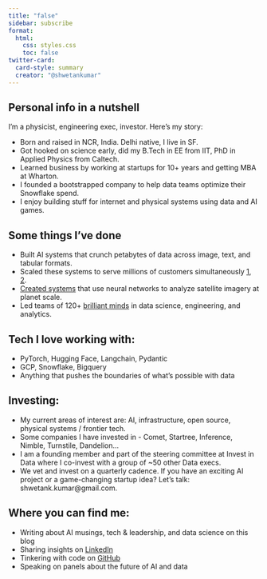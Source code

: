 ```yaml
---
title: "false"
sidebar: subscribe
format:
  html:
    css: styles.css
    toc: false
twitter-card:
  card-style: summary
  creator: "@shwetankumar"
---
```


## Personal info in a nutshell
I'm a physicist, engineering exec, investor. Here's my story:

* Born and raised in NCR, India. Delhi native, I live in SF.
* Got hooked on science early, did my B.Tech in EE from IIT, PhD in Applied Physics from Caltech.
* Learned business by working at startups for 10+ years and getting MBA at Wharton.
* I founded a bootstrapped company to help data teams optimize their Snowflake spend.
* I enjoy building stuff for internet and physical systems using data and AI games.

## Some things I've done
* Built AI systems that crunch petabytes of data across image, text, and tabular formats.
* Scaled these systems to serve millions of customers simultaneously [1](achieve.com), [2](turo.com).
* [Created systems](https://orbitalinsight.com/geospatial-technology) that use neural networks to analyze satellite imagery at planet scale.
* Led teams of 120+ [brilliant minds](https://www.fastcompany.com/3067492/why-orbital-insight-is-one-of-the-most-innovative-companies-of-201) in data science, engineering, and analytics.

## Tech I love working with:
* PyTorch, Hugging Face, Langchain, Pydantic
* GCP, Snowflake, Bigquery
* Anything that pushes the boundaries of what's possible with data 

## Investing:
* My current areas of interest are: AI, infrastructure, open source, physical systems / frontier tech.
* Some companies I have invested in - Comet, Startree, Inference, Nimble, Turnstile, Dandelion...
* I am a founding member and part of the steering committee at Invest in Data where I co-invest with a group of ~50 other Data execs.
* We vet and invest on a quarterly cadence. If you have an exciting AI project or a game-changing startup idea? Let's talk: shwetank.kumar@gmail.com.

## Where you can find me:
* Writing about AI musings, tech & leadership, and data science on this blog
* Sharing insights on [LinkedIn](https://www.linkedin.com/in/shwetankkumar/)
* Tinkering with code on [GitHub](https://github.com/shwetank-kumar)
* Speaking on panels about the future of AI and data
